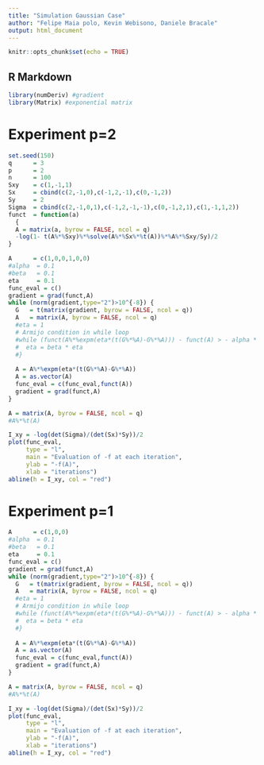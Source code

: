 ```yaml
---
title: "Simulation Gaussian Case"
author: "Felipe Maia polo, Kevin Webisono, Daniele Bracale"
output: html_document
---
```


```r
knitr::opts_chunk$set(echo = TRUE)
```

## R Markdown
```r
library(numDeriv) #gradient
library(Matrix) #exponential matrix
```

# Experiment p=2

```r
set.seed(150)
q      = 3
p      = 2
n      = 100
Sxy    = c(1,-1,1)
Sx     = cbind(c(2,-1,0),c(-1,2,-1),c(0,-1,2))
Sy     = 2
Sigma  = cbind(c(2,-1,0,1),c(-1,2,-1,-1),c(0,-1,2,1),c(1,-1,1,2))
funct  = function(a) 
  {
  A = matrix(a, byrow = FALSE, ncol = q)
  -log(1- t(A%*%Sxy)%*%solve(A%*%Sx%*%t(A))%*%A%*%Sxy/Sy)/2
}
```

```r
A      = c(1,0,0,1,0,0)
#alpha  = 0.1
#beta   = 0.1
eta     = 0.1
func_eval = c()
gradient = grad(funct,A)
while (norm(gradient,type="2")>10^{-8}) {
  G   = t(matrix(gradient, byrow = FALSE, ncol = q))
  A   = matrix(A, byrow = FALSE, ncol = q)
  #eta = 1
  # Armijo condition in while loop
  #while (funct(A%*%expm(eta*(t(G%*%A)-G%*%A))) - funct(A) > - alpha * eta * norm(gradient,type="2")^2) {
  #  eta = beta * eta
  #}
  
  A = A%*%expm(eta*(t(G%*%A)-G%*%A))
  A = as.vector(A)
  func_eval = c(func_eval,funct(A))
  gradient = grad(funct,A)
}

A = matrix(A, byrow = FALSE, ncol = q)
#A%*%t(A)
```

```r
I_xy = -log(det(Sigma)/(det(Sx)*Sy))/2
plot(func_eval, 
     type = "l", 
     main = "Evaluation of -f at each iteration",
     ylab = "-f(A)", 
     xlab = "iterations")
abline(h = I_xy, col = "red")
```

# Experiment p=1

```r
A      = c(1,0,0)
#alpha  = 0.1
#beta   = 0.1
eta     = 0.1
func_eval = c()
gradient = grad(funct,A)
while (norm(gradient,type="2")>10^{-8}) {
  G   = t(matrix(gradient, byrow = FALSE, ncol = q))
  A   = matrix(A, byrow = FALSE, ncol = q)
  #eta = 1
  # Armijo condition in while loop
  #while (funct(A%*%expm(eta*(t(G%*%A)-G%*%A))) - funct(A) > - alpha * eta * norm(gradient,type="2")^2) {
  #  eta = beta * eta
  #}
  
  A = A%*%expm(eta*(t(G%*%A)-G%*%A))
  A = as.vector(A)
  func_eval = c(func_eval,funct(A))
  gradient = grad(funct,A)
}

A = matrix(A, byrow = FALSE, ncol = q)
#A%*%t(A)
```

```r
I_xy = -log(det(Sigma)/(det(Sx)*Sy))/2
plot(func_eval, 
     type = "l", 
     main = "Evaluation of -f at each iteration",
     ylab = "-f(A)", 
     xlab = "iterations")
abline(h = I_xy, col = "red")
```





